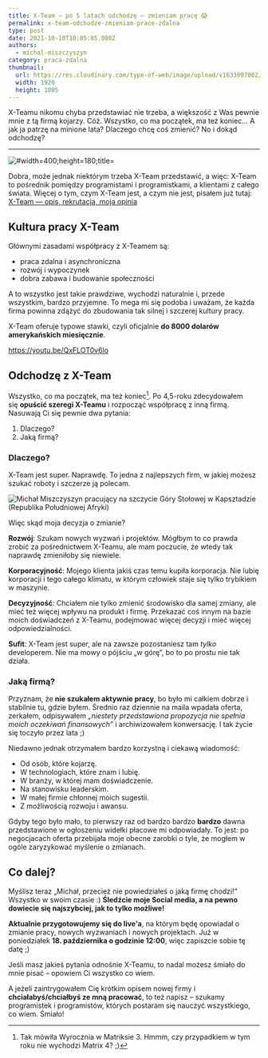 ```yaml
---
title: X-Team – po 5 latach odchodzę – zmieniam pracę 😱
permalink: x-team-odchodze-zmieniam-prace-zdalna
type: post
date: 2021-10-10T10:05:05.000Z
authors:
  - michal-miszczyszyn
category: praca-zdalna
thumbnail:
  url: https://res.cloudinary.com/type-of-web/image/upload/v1633097002/xteam_x-team_odchodze_kemjkp.png
  width: 1920
  height: 1005
---
```


X-Teamu nikomu chyba przedstawiać nie trzeba, a większość z Was pewnie mnie z tą firmą kojarzy. Cóż. Wszystko, co ma początek, ma też koniec… A jak ja patrzę na minione lata? Dlaczego chcę coś zmienić? No i dokąd odchodzę?

---

![](https://res.cloudinary.com/type-of-web/f_auto,c_limit,w_1536,q_auto/wp-content/uploads/2018/02/x-team-logo-large.png '#width=400;height=180;title=')

Dobra, może jednak niektórym trzeba X-Team przedstawić, a więc: X-Team to pośrednik pomiędzy programistami i programistkami, a klientami z całego świata. Więcej o tym, czym X-Team jest, a czym nie jest, pisałem już tutaj: [X-Team — opis, rekrutacja, moja opinia](https://typeofweb.com/x-team-opis-rekrutacja-opinia)

## Kultura pracy X-Team

Głównymi zasadami współpracy z X-Teamem są:

- praca zdalna i asynchroniczna
- rozwój i wypoczynek
- dobra zabawa i budowanie społeczności

A to wszystko jest takie prawdziwe, wychodzi naturalnie i, przede wszystkim, bardzo przyjemne. To mega mi się podoba i uważam, że każda firma powinna zdążyć do zbudowania tak silnej i szczerej kultury pracy.

X-Team oferuje typowe stawki, czyli oficjalnie **do 8000 dolarów amerykańskich miesięcznie**.

https://youtu.be/QxFLOT0v6lo

## Odchodzę z X-Team

Wszystko, co ma początek, ma też koniec[^1]. Po 4,5-roku zdecydowałem się **opuścić szeregi X-Teamu** i rozpocząć współpracę z inną firmą. Nasuwają Ci się pewnie dwa pytania:

1. Dlaczego?
2. Jaką firmą?

### Dlaczego?

X-Team jest super. Naprawdę. To jedna z najlepszych firm, w jakiej możesz szukać roboty i szczerze ją polecam.

![Michał Miszczyszyn pracujący na szczycie Góry Stołowej w Kapsztadzie (Republika Południowej Afryki)](https://res.cloudinary.com/type-of-web/image/upload/v1633820724/IMG_3272_2_uv3hrj.jpg '#width=768;height=576;title=Michał Miszczyszyn pracujący na szczycie Góry Stołowej w Kapsztadzie (Republika Południowej Afryki)')

Więc skąd moja decyzja o zmianie?

**Rozwój**: Szukam nowych wyzwań i projektów. Mógłbym to co prawda zrobić za pośrednictwem X-Teamu, ale mam poczucie, że wtedy tak naprawdę zmieniłoby się niewiele.

**Korporacyjność**: Mojego klienta jakiś czas temu kupiła korporacja. Nie lubię korporacji i tego całego klimatu, w którym człowiek staje się tylko trybikiem w maszynie.

**Decyzyjność**: Chciałem nie tylko zmienić środowisko dla samej zmiany, ale mieć też więcej wpływu na produkt i firmę. Przekazać coś innym na bazie moich doświadczeń z X-Teamu, podejmować więcej decyzji i mieć więcej odpowiedzialności.

**Sufit**: X-Team jest super, ale na zawsze pozostaniesz tam _tylko_ developerem. Nie ma mowy o pójściu „w górę”, bo to po prostu nie tak działa.

### Jaką firmą?

Przyznam, że **nie szukałem aktywnie pracy**, bo było mi całkiem dobrze i stabilnie tu, gdzie byłem. Średnio raz dziennie na maila wpadała oferta, zerkałem, odpisywałem _„niestety przedstawiona propozycja nie spełnia moich oczekiwań finansowych”_ i archiwizowałem konwersację. I tak życie się toczyło przez lata ;)

Niedawno jednak otrzymałem bardzo korzystną i ciekawą wiadomość:

- Od osób, które kojarzę.
- W technologiach, które znam i lubię.
- W branży, w której mam doświadczenie.
- Na stanowisku leaderskim.
- W małej firmie chłonnej moich sugestii.
- Z możliwością rozwoju i awansu.

Gdyby tego było mało, to pierwszy raz od bardzo bardzo **bardzo** dawna przedstawione w ogłoszeniu widełki płacowe mi odpowiadały. To jest: po negocjacach oferta przebijała moje obecne zarobki o tyle, że mogłem w ogóle zaryzykować myślenie o zmianach.

## Co dalej?

Myślisz teraz „Michał, przecież nie powiedziałeś o jaką firmę chodzi!” Wszystko w swoim czasie :) **Śledźcie moje Social media, a na pewno dowiecie się najszybciej, jak to tylko możliwe!**

**Aktualnie przygotowujemy się do live'a**, na którym będę opowiadał o zmianie pracy, nowych wyzwaniach i nowych projektach. Już w poniedziałek **18. października o godzinie 12:00**, więc zapiszcie sobie tę datę ;)

Jeśli masz jakieś pytania odnośnie X-Teamu, to nadal możesz śmiało do mnie pisać – opowiem Ci wszystko co wiem.

A jeżeli zaintrygowałem Cię krótkim opisem nowej firmy i **chciałabyś/chciałbyś ze mną pracować**, to też napisz – szukamy programistek i programistów, których postaram się nauczyć wszystkiego, co wiem. Śmiało!

[^1]: Tak mówiła Wyrocznia w Matriksie 3. Hmmm, czy przypadkiem w tym roku nie wychodzi Matrix 4? ;)

